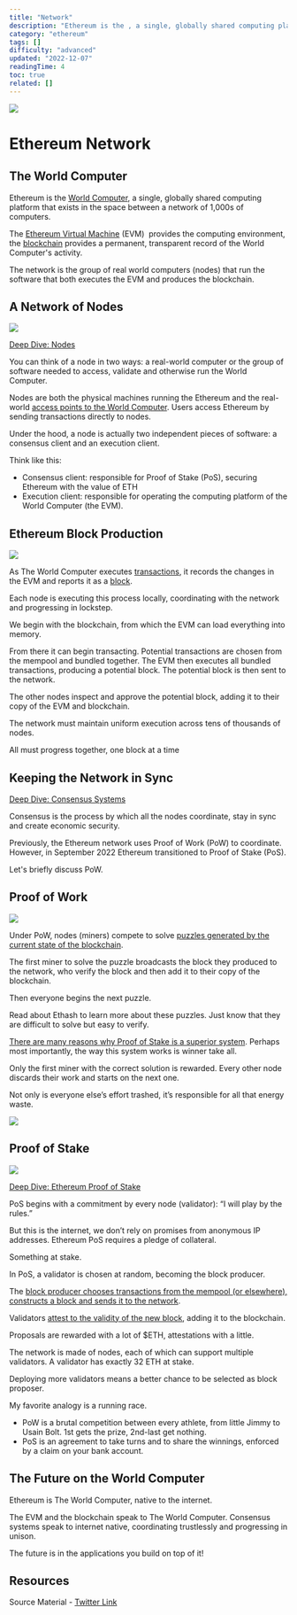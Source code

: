 ```yaml
---
title: "Network"
description: "Ethereum is the , a single, globally shared computing platform that exists in the space between a network of 1,000s of computers."
category: "ethereum"
tags: []
difficulty: "advanced"
updated: "2022-12-07"
readingTime: 4
toc: true
related: []
---
```


![](/images/network-banner.png)

# Ethereum Network

## The World Computer

Ethereum is the [World Computer](https://inevitableeth.com/home/ethereum/world-computer), a single, globally shared computing platform that exists in the space between a network of 1,000s of computers. 

The [Ethereum Virtual Machine](https://inevitableeth.com/home/ethereum/evm) (EVM)  provides the computing environment, the [blockchain](/ethereum/blockchain) provides a permanent, transparent record of the World Computer's activity. 

The network is the group of real world computers (nodes) that run the software that both executes the EVM and produces the blockchain.

## A Network of Nodes

![](/images/node-banner.jpeg)

[Deep Dive: Nodes](https://inevitableeth.com/home/ethereum/node)

You can think of a node in two ways: a real-world computer or the group of software needed to access, validate and otherwise run the World Computer. 

Nodes are both the physical machines running the Ethereum and the real-world [access points to the World Computer](/ethereum/accessing-ethereum). Users access Ethereum by sending transactions directly to nodes.

Under the hood, a node is actually two independent pieces of software: a consensus client and an execution client.

Think like this:

*   Consensus client: responsible for Proof of Stake (PoS), securing Ethereum with the value of ETH
*   Execution client: responsible for operating the computing platform of the World Computer (the EVM). 

## Ethereum Block Production

![](/images/network-1.png)

As The World Computer executes [transactions](/ethereum/transaction), it records the changes in the EVM and reports it as a [block](/ethereum/block). 

Each node is executing this process locally, coordinating with the network and progressing in lockstep. 

We begin with the blockchain, from which the EVM can load everything into memory. 

From there it can begin transacting. Potential transactions are chosen from the mempool and bundled together. The EVM then executes all bundled transactions, producing a potential block. The potential block is then sent to the network. 

The other nodes inspect and approve the potential block, adding it to their copy of the EVM and blockchain. 

The network must maintain uniform execution across tens of thousands of nodes. 

All must progress together, one block at a time

## Keeping the Network in Sync

[Deep Dive: Consensus Systems](/ethereum/consensus)

Consensus is the process by which all the nodes coordinate, stay in sync and create economic security.

Previously, the Ethereum network uses Proof of Work (PoW) to coordinate. However, in September 2022 Ethereum transitioned to Proof of Stake (PoS).

Let's briefly discuss PoW.

## Proof of Work

![](/images/network-2.png)

Under PoW, nodes (miners) compete to solve [puzzles generated by the current state of the blockchain](https://ethereum.org/en/developers/docs/consensus-mechanisms/pow/mining-algorithms/ethash/).

The first miner to solve the puzzle broadcasts the block they produced to the network, who verify the block and then add it to their copy of the blockchain.

Then everyone begins the next puzzle.

Read about Ethash to learn more about these puzzles. Just know that they are difficult to solve but easy to verify. 

[There are many reasons why Proof of Stake is a superior system](/ethereum/PoW-vs-PoS). Perhaps most importantly, the way this system works is winner take all. 

Only the first miner with the correct solution is rewarded. Every other node discards their work and starts on the next one. 

Not only is everyone else’s effort trashed, it’s responsible for all that energy waste.

![](/images/network-3.jpeg)

## Proof of Stake

![](/images/network-4.png)

[Deep Dive: Ethereum Proof of Stake](/ethereum/pos)

PoS begins with a commitment by every node (validator): “I will play by the rules.” 

But this is the internet, we don’t rely on promises from anonymous IP addresses. Ethereum PoS requires a pledge of collateral. 

Something at stake.

In PoS, a validator is chosen at random, becoming the block producer.

The [block producer chooses transactions from the mempool (or elsewhere), constructs a block and sends it to the network](/ethereum/block-proposal). 

Validators [attest to the validity of the new block](/ethereum/attestation), adding it to the blockchain.

Proposals are rewarded with a lot of $ETH, attestations with a little.

The network is made of nodes, each of which can support multiple validators. A validator has exactly 32 ETH at stake.

Deploying more validators means a better chance to be selected as block proposer.

My favorite analogy is a running race.

*   PoW is a brutal competition between every athlete, from little Jimmy to Usain Bolt. 1st gets the prize, 2nd-last get nothing.
*   PoS is an agreement to take turns and to share the winnings, enforced by a claim on your bank account.

## The Future on the World Computer

Ethereum is The World Computer, native to the internet. 

The EVM and the blockchain speak to The World Computer. Consensus systems speak to internet native, coordinating trustlessly and progressing in unison. 

The future is in the applications you build on top of it!

## Resources

Source Material - [Twitter Link](https://twitter.com/logarithmicrex/status/1554500348231880704)

